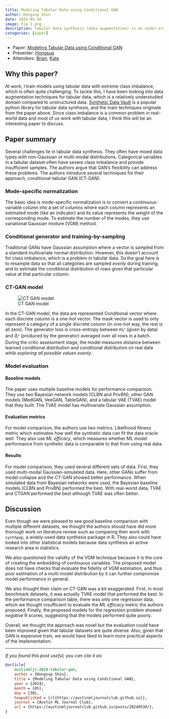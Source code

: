 ```yaml
---
title: Modeling Tabular Data using Conditional GAN
author: Hongsup Shin
date: 2024-05-30
image: Fig 1.png
description: Tabular data synthesis (data augmentation) is an under-studied area compared to unstructured data. This paper uses GAN to model unique properties of tabular data such as mixed data types and class imbalance. This technique has many potentials for model improvement and privacy. The technique is currently available under the [*Synthetic Data Vault*](https://sdv.dev/) library in Python.
categories: [paper]
---
```


:::{.callout-note}
- Paper: [Modeling Tabular Data using Conditional GAN](https://papers.nips.cc/paper_files/paper/2019/file/254ed7d2de3b23ab10936522dd547b78-Paper.pdf)
- Presenter: [Hongsup](https://www.linkedin.com/in/hongsupshin/)
- Attendees: [Brian](https://www.linkedin.com/in/brianking387/), [Kate](https://www.linkedin.com/in/kate-behrman/)
:::

## Why this paper?

At work, I train models using tabular data with extreme class imbalance, which is often quite challenging. To tackle this, I have been looking into data augmentation techniques for tabular data, which is a relatively understudied domain compared to unstructured data. [Synthetic Data Vault](https://docs.sdv.dev/sdv) is a popular python library for tabular data synthesis, and the main techniques originate from the paper above. Since class imbalance is a common problem in real-world data and most of us work with tabular data, I think this will be an interesting paper to discuss.

## Paper summary

Several challenges lie in tabular data synthesis. They often have mixed data types with non-Gaussian or multi-modal distributions. Categorical variables in a tabular dataset often have severe class imbalance and provide insufficient samples. The authors argue that GAN's flexibility can address these problems. The authors introduce several techniques for their approach, conditional-tabular GAN (CT-GAN).

### Mode-specific normalization
The basic idea is mode-specific normalization is to convert a continuous-variable column into a set of columns where each column represents an estimated mode (like an indicator) and its value represents the weight of the corresponding mode. To estimate the number of the modes, they use variational Gaussian mixture (VGM) method.

### Conditional generator and training-by-sampling

Traditional GANs have Gaussian assumption where a vector is sampled from a standard multivariate normal distribution. However, this doesn't account for class imbalance, which is a problem in tabular data. So the goal here is to resample data so that all categories are sampled *evenly* during training, and to estimate the conditional distribution of rows given that particular value at that particular column.

### CT-GAN model

![CT GAN model](Fig 2.png)

In the CT-GAN model, the data are represented Conditional vector where each discrete column is a one-hot vector. The mask vector is used to only represent a category of a single discrete column (in one-hot way, the rest is all zero). The generator loss is cross-entropy between $m_{i^*}$ (given by data) and $\hat{d}_{i^*}$ (produced by the generator) averaged over all rows in a batch. During the critic assessment stage, the model measures distance between learned conditional distribution and conditional distribution on real data *while exploring all possible values evenly*.

### Model evaluation

#### Baseline models

The paper uses multiple baseline models for performance comparison. They use two Bayesian network models (CLBN and PrivBN), other GAN models (MedGAN, VeeGAN, TableGAN), and a tabular VAE (TVAE) model that they built. The TVAE model has multivariate Gaussian assumption.

#### Evaluation metrics

For model comparison, the authors use two metrics. Likelihood fitness metric which estimates how well the synthetic data can fit the data oracle well. They also use *ML efficacy*, which measures whether ML model performance from synthetic data is comparable to that from using real data.

#### Results

For model comparison, they used several different sets of data. First, they used multi-modal Gaussian-simulated data. Here, other GANs suffer from model collapse and the CT-GAN showed better performance. When simulated data from Bayesian networks were used, the Bayesian baseline models (CLBN and PrivBN) performed the best. With real-world data, TVAE and CTGAN performed the best although TVAE was often better.

## Discussion

Even though we were pleased to see good baseline comparison with multiple different datasets, we thought the authors should have did more thorough work on literature review such as comparing their work with `synthpop`, a widely-used data synthesis package in R. They also could have looked into other statistical models because data synthesis an active research area in statistics.

We also questioned the validity of the VGM technique because it is the core of creating the embedding of continuous variables. The proposed model does not have checks that evaluate the fidelity of VGM estimation, and thus poor estimation of a multi-model distribution by it can further compromise model performance in general.

We also thought their claim on CT-GAN was a bit exaggerated. First, in most benchmark datasets, it was actually TVAE model that performed the best. In the performance comparison table, there was only one regression data, which we thought insufficient to evaluate the *ML efficacy* metric the authors proposed. Finally, the proposed models for the regression problem showed *negative* R scores, suggesting that the models performed quite poorly.

Overall, we thought the approach was novel but the evaluation could have been improved given that tabular datasets are quite diverse. Also, given that GAN is expensive train, we would have liked to learn more practical aspects of the implementation.

---

*If you found this post useful, you can cite it as:*

```bibtex
@article{
    austinmljc-2024-tabular-gan,
    author = {Hongsup Shin},
    title = {Modeling Tabular Data using Conditional GAN},
    year = {2024},
    month = {05},
    day = {30},
    howpublished = { rl{https://austinmljournalclub.github.io}},
    journal = {Austin ML Journal Club},
    url = {https://austinmljournalclub.github.io/posts/20240530/},
}
```
